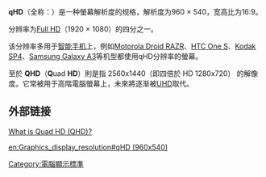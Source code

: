 {{refimprove|time=2018-03-15T03:30:20+00:00}}
{{lowercase}}
'''qHD'''（全称：{{lang|en|'''Quarter High Definition'''}}）是一种螢幕解析度的规格，解析度为960 × 540，宽高比为16:9。

分辨率为[[Full_HD|Full HD]]（1920 × 1080）的四分之一。

该分辨率多用于[[智能手机|智能手机]]上，例如[[Motorola_Droid_RAZR|Motorola Droid RAZR]]、[[HTC_One_S|HTC One S]]、[[Kodak_SP4|Kodak SP4]]、[[Samsung_Galaxy_A3|Samsung Galaxy A3]]等机型都使用qHD分辨率的螢幕。

至於 '''QHD'''（'''Q'''uad '''HD'''）則是指 2560x1440（即四倍於 HD 1280x720） 的解像度。它常被用于高階電腦螢幕上，未來將逐渐被[[UHD|UHD]]取代。

==外部链接==
[https://www3.lenovo.com/us/en/faqs/pc-life-faqs/what-is-qhd/ What is Quad HD (QHD)?]{{Wayback|url=https://www3.lenovo.com/us/en/faqs/pc-life-faqs/what-is-qhd/ |date=20180315133932 }}
{{电脑显示标准}}

{{Computer-stub}}

[[Category:電腦顯示標準|Category:電腦顯示標準]]

[[en:Graphics_display_resolution#qHD_(960x540)|en:Graphics_display_resolution#qHD (960x540)]]